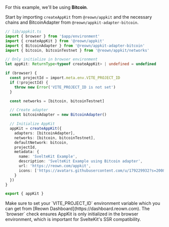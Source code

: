 For this example, we'll be using **Bitcoin**.

Start by importing `createAppKit` from `@reown/appkit` and the necessary chains and BitcoinAdapter from `@reown/appkit-adapter-bitcoin`.

```ts
// lib/appkit.ts
import { browser } from '$app/environment'
import { createAppKit } from '@reown/appkit'
import { BitcoinAdapter } from '@reown/appkit-adapter-bitcoin'
import { bitcoin, bitcoinTestnet } from '@reown/appkit/networks'

// Only initialize in browser environment
let appKit: ReturnType<typeof createAppKit> | undefined = undefined

if (browser) {
  const projectId = import.meta.env.VITE_PROJECT_ID
  if (!projectId) {
    throw new Error('VITE_PROJECT_ID is not set')
  }

  const networks = [bitcoin, bitcoinTestnet]

  // Create adapter
  const bitcoinAdapter = new BitcoinAdapter()

  // Initialize AppKit
  appKit = createAppKit({
    adapters: [bitcoinAdapter],
    networks: [bitcoin, bitcoinTestnet],
    defaultNetwork: bitcoin,
    projectId,
    metadata: {
      name: 'SvelteKit Example',
      description: 'SvelteKit Example using Bitcoin adapter',
      url: 'https://reown.com/appkit',
      icons: ['https://avatars.githubusercontent.com/u/179229932?s=200&v=4']
    }
  })
}

export { appKit }
```

<Note>
  Make sure to set your `VITE_PROJECT_ID` environment variable which you can get from [Reown Dashboard](https://dashboard.reown.com).
</Note>

<Note>
  The `browser` check ensures AppKit is only initialized in the browser environment, which is important for SvelteKit's SSR compatibility.
</Note>
